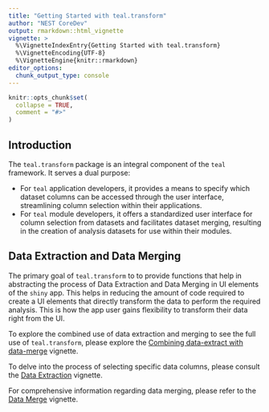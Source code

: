 ```yaml
---
title: "Getting Started with teal.transform"
author: "NEST CoreDev"
output: rmarkdown::html_vignette
vignette: >
  %\VignetteIndexEntry{Getting Started with teal.transform}
  %\VignetteEncoding{UTF-8}
  %\VignetteEngine{knitr::rmarkdown}
editor_options:
  chunk_output_type: console
---
```


```r
knitr::opts_chunk$set(
  collapse = TRUE,
  comment = "#>"
)
```

## Introduction

The `teal.transform` package is an integral component of the `teal` framework.
It serves a dual purpose:

- For `teal` application developers, it provides a means to specify which dataset columns can be accessed through the user interface, streamlining column selection within their applications.
- For `teal` module developers, it offers a standardized user interface for column selection from datasets and facilitates dataset merging, resulting in the creation of analysis datasets for use within their modules.

## Data Extraction and Data Merging

The primary goal of `teal.transform` to to provide functions that help in abstracting the process of Data Extraction and Data Merging in UI elements of the `shiny` app.
This helps in reducing the amount of code required to create a UI elements that directly transform the data to perform the required analysis. This is how the app user gains flexibility to transform their data right from the UI.

To explore the combined use of data extraction and merging to see the full use of `teal.transform`, please explore the [Combining data-extract with data-merge](data-extract-merge.html) vignette.

To delve into the process of selecting specific data columns, please consult the [Data Extraction](data-extract.html)  vignette.

For comprehensive information regarding data merging, please refer to the [Data Merge](data-merge.html) vignette.
